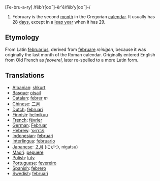 [Fe-bru-a-ry] /fĕb'r[ooˉ]-ĕr'ē/fĕb'y[ooˉ]-/

#February is the second [[month]] in the Gregorian [[calendar]]. It usually has 28 [[day|days]], except in a [[leap year]] when it has 29.

==Etymology==
From Latin [[februarius]], derived from [[februare]] ''reinigen'', because it was originally the last month of the Roman calendar. Originally entered English from Old French as ''feoverel'', later re-spelled to a more Latin form.

==Translations==
*[[Albanian]]: [[shkurt]]
*[[Basque]]: [[otsail]]
*[[Catalan]]: [[febrer]] ''m''
*[[Chinese]]: [[二月]]
*[[Dutch]]: [[februari]]
*[[Finnish]]: [[helmikuu]]
*[[French]]: [[février]]
*[[German]]: [[Februar]]
*[[Hebrew]]: [[פברואר]]
*[[Indonesian]]: [[februari]]
*[[Interlingua]]: [[februario]]
*[[Japanese]]: [[２月]] (にがつ, nigatsu)
*[[Maori]]: [[pepuere]]
*[[Polish]]: [[luty]]
*[[Portuguese]]: [[fevereiro]]
*[[Spanish]]: [[febrero]]
*[[Swedish]]: [[februari]]